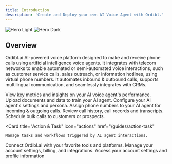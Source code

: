 ```yaml
---
title: Introduction
description: 'Create and Deploy your own AI Voice Agent with Ordibl.'
---
```


<img
  className="block dark:hidden"
  src="/images/light-banner.svg"
  alt="Hero Light"
/>
<img
  className="hidden dark:block"
  src="/images/dark-banner.svg"
  alt="Hero Dark"
/>

## Overview

Ordibl.ai AI-powered voice platform designed to make and receive phone calls using artificial intelligence voice agents. It integrates with telecom networks to enable automated or semi-automated voice interactions, such as customer service calls, sales outreach, or information hotlines, using virtual phone numbers.
It automates inbound & outbound calls, supports multilingual communication, and seamlessly integrates with CRMs.

<CardGroup cols={2}>
  <Card
    title="Dashboard"
    icon="chart-bar"
    href="/guides/knowledge-base"
  >
    View key metrics and insights on your AI voice agent's performance.
  </Card>
  <Card
    title="Knowledge Base"
    icon="book-open"
    href="/guides/knowledge-base"
  >
    Upload documents and data to train your AI agent.
  </Card>
  <Card
    title="AI Agent"
    icon="robot-happy"
    href="/guides/ai-agent"
  >
    Configure your AI agent's settings and persona.
  </Card>
   <Card
    title="Phone Numbers"
    icon="phone"
    href="/guides/phone-number"
  >
   Assign phone numbers to your AI agent for incoming & outgoing calls.
  </Card>
   <Card
    title="Call Logs"
    icon="list-check"
    href="/guides/call-log"
  >
    Review call history, call records and transcripts.
  </Card>
  <Card
    title="Batch Calls"
    icon="phone-outgoing"
    href="/guides/batch-call"
  >
    Schedule bulk calls to customers or prospects.
  </Card>

  <Card
    title="Action & Task"
    icon="actions"
    href="/guides/action-task"
  >
    Manage tasks and workflows triggered by AI agent interactions.
  </Card>
  <Card
    title="Integrations"
    icon="plug"
    href="/guides/integrations"
  >
    Connect Ordibl.ai with your favorite tools and platforms.
  </Card>
   <Card
    title="Settings"
    icon="cog"
    href="/guides/settings"
  >
    Manage your account settings, billing, and integrations.
  </Card>
    <Card
    title="User Profile"
    icon="cog"
    href="/guides/user-profile"
  >
    Access your account settings and profile information
  </Card>
</CardGroup>


